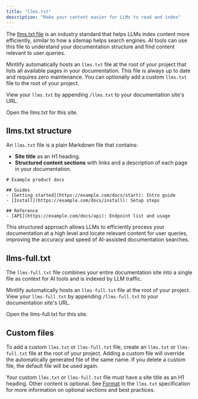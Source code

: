```yaml
---
title: "llms.txt"
description: "Make your content easier for LLMs to read and index"
---
```



The [llms.txt file](https://llmstxt.org) is an industry standard that helps LLMs index content more efficiently, similar to how a sitemap helps search engines. AI tools can use this file to understand your documentation structure and find content relevant to user queries.

Mintlify automatically hosts an `llms.txt` file at the root of your project that lists all available pages in your documentation. This file is always up to date and requires zero maintenance. You can optionally add a custom `llms.txt` file to the root of your project.

View your `llms.txt` by appending `/llms.txt` to your documentation site's URL.

<PreviewButton href="https://mintlify.com/docs/llms.txt">Open the llms.txt for this site.</PreviewButton>

## llms.txt structure

An `llms.txt` file is a plain Markdown file that contains:

- **Site title** as an H1 heading.
- **Structured content sections** with links and a description of each page in your documentation.

```mdx Example llms.txt
# Example product docs

## Guides
- [Getting started](https://example.com/docs/start): Intro guide
- [Install](https://example.com/docs/install): Setup steps

## Reference
- [API](https://example.com/docs/api): Endpoint list and usage
```

This structured approach allows LLMs to efficiently process your documentation at a high level and locate relevant content for user queries, improving the accuracy and speed of AI-assisted documentation searches.

## llms-full.txt

The `llms-full.txt` file combines your entire documentation site into a single file as context for AI tools and is indexed by LLM traffic.

Mintlify automatically hosts an `llms-full.txt` file at the root of your project. View your `llms-full.txt` by appending `/llms-full.txt` to your documentation site's URL.

<PreviewButton href="https://mintlify.com/docs/llms-full.txt">Open the llms-full.txt for this site.</PreviewButton>

## Custom files

To add a custom `llms.txt` or `llms-full.txt` file, create an `llms.txt` or `llms-full.txt` file at the root of your project. Adding a custom file will override the automatically generated file of the same name. If you delete a custom file, the default file will be used again.

Your custom `llms.txt` or `llms-full.txt` file must have a site title as an H1 heading. Other content is optional. See [Format](https://llmstxt.org/#format) in the `llms.txt` specification for more information on optional sections and best practices.
